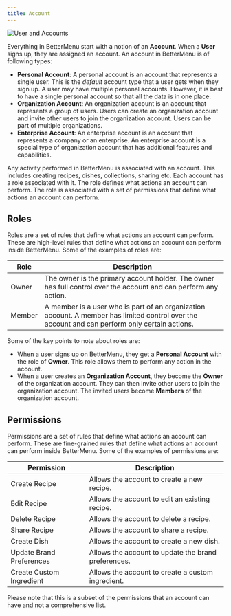 ```yaml
---
title: Account
---
```


![User and Accounts](/src/assets/concepts/account.svg)

Everything in BetterMenu start with a notion of an **Account**. When a **User** signs up, they are assigned an account. An account in BetterMenu is of following types:

- **Personal Account**: A personal account is an account that represents a single user. This is the _default_ account type that a user gets when they sign up. A user may have multiple personal accounts. However, it is best to have a single personal account so that all the data is in one place.
- **Organization Account**: An organization account is an account that represents a group of users. Users can create an organization account and invite other users to join the organization account. Users can be part of multiple organizations.
- **Enterprise Account**: An enterprise account is an account that represents a company or an enterprise. An enterprise account is a special type of organization account that has additional features and capabilities.

Any activity performed in BetterMenu is associated with an account. This includes creating recipes, dishes, collections, sharing etc. Each account has a role associated with it. The role defines what actions an account can perform. The role is associated with a set of permissions that define what actions an account can perform.

## Roles
Roles are a set of rules that define what actions an account can perform. These are high-level rules that define what actions an account can perform inside BetterMenu. Some of the examples of roles are:

| Role | Description |
|------|-------------|
| Owner | The owner is the primary account holder. The owner has full control over the account and can perform any action. |
| Member | A member is a user who is part of an organization account. A member has limited control over the account and can perform only certain actions. |

Some of the key points to note about roles are:
- When a user signs up on BetterMenu, they get a **Personal Account** with the role of **Owner**. This role allows them to perform any action in the account. 
- When a user creates an **Organization Account**, they become the **Owner** of the organization account. They can then invite other users to join the organization account. The invited users become **Members** of the organization account.

## Permissions
Permissions are a set of rules that define what actions an account can perform. These are fine-grained rules that define what actions an account can perform inside BetterMenu. Some of the examples of permissions are:

| Permission | Description |
|------------|-------------|
| Create Recipe | Allows the account to create a new recipe. |
| Edit Recipe | Allows the account to edit an existing recipe. |
| Delete Recipe | Allows the account to delete a recipe. |
| Share Recipe | Allows the account to share a recipe. |
| Create Dish | Allows the account to create a new dish. |
| Update Brand Preferences | Allows the account to update the brand preferences. |
| Create Custom Ingredient | Allows the account to create a custom ingredient. |

Please note that this is a subset of the permissions that an account can have and not a comprehensive list.


